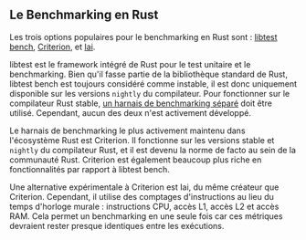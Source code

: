 ## Le Benchmarking en Rust

Les trois options populaires pour le benchmarking en Rust sont :
[libtest bench](/fr/learn/benchmarking/rust/libtest-bench/),
[Criterion](/fr/learn/benchmarking/rust/criterion/), et
[Iai](/fr/learn/benchmarking/rust/iai/).

libtest est le framework intégré de Rust pour le test unitaire et le benchmarking.
Bien qu'il fasse partie de la bibliothèque standard de Rust, libtest bench est toujours considéré comme instable,
il est donc uniquement disponible sur les versions `nightly` du compilateur.
Pour fonctionner sur le compilateur Rust stable,
[un harnais de benchmarking séparé](https://github.com/bluss/bencher)
doit être utilisé.
Cependant, aucun des deux n'est activement développé.

Le harnais de benchmarking le plus activement maintenu dans l'écosystème Rust est Criterion.
Il fonctionne sur les versions stable et `nightly` du compilateur Rust,
et il est devenu la norme de facto au sein de la communauté Rust.
Criterion est également beaucoup plus riche en fonctionnalités par rapport à libtest bench.

Une alternative expérimentale à Criterion est Iai, du même créateur que Criterion.
Cependant, il utilise des comptages d'instructions au lieu du temps d'horloge murale :
instructions CPU, accès L1, accès L2 et accès RAM.
Cela permet un benchmarking en une seule fois car ces métriques devraient rester presque identiques entre les exécutions.